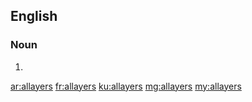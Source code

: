 ==English==

===Noun===
{{head|en}}

# {{plural of|allayer}}

[[ar:allayers]]
[[fr:allayers]]
[[ku:allayers]]
[[mg:allayers]]
[[my:allayers]]